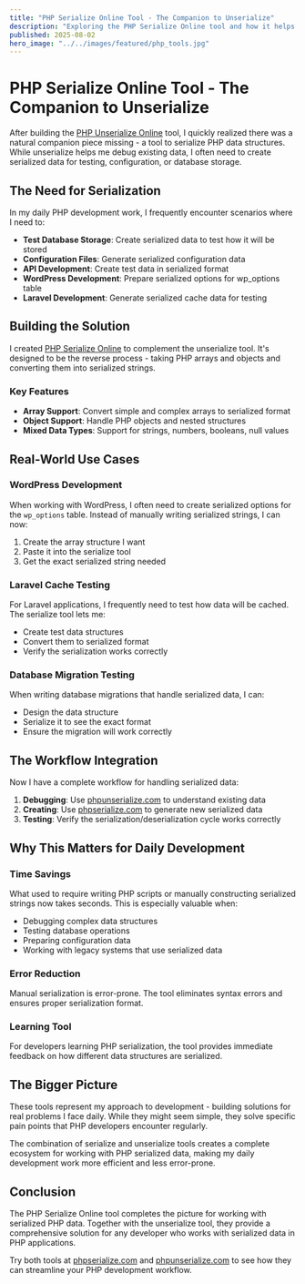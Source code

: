 ```yaml
---
title: "PHP Serialize Online Tool - The Companion to Unserialize"
description: "Exploring the PHP Serialize Online tool and how it helps convert PHP arrays and objects into serialized strings for storage and transmission."
published: 2025-08-02
hero_image: "../../images/featured/php_tools.jpg"
---
```


# PHP Serialize Online Tool - The Companion to Unserialize

After building the [PHP Unserialize Online](https://phpunserialize.com/) tool, I quickly realized there was a natural companion piece missing - a tool to serialize PHP data structures. While unserialize helps me debug existing data, I often need to create serialized data for testing, configuration, or database storage.

## The Need for Serialization

In my daily PHP development work, I frequently encounter scenarios where I need to:

- **Test Database Storage**: Create serialized data to test how it will be stored
- **Configuration Files**: Generate serialized configuration data
- **API Development**: Create test data in serialized format
- **WordPress Development**: Prepare serialized options for wp_options table
- **Laravel Development**: Generate serialized cache data for testing

## Building the Solution

I created [PHP Serialize Online](https://phpserialize.com/) to complement the unserialize tool. It's designed to be the reverse process - taking PHP arrays and objects and converting them into serialized strings.

### Key Features

- **Array Support**: Convert simple and complex arrays to serialized format
- **Object Support**: Handle PHP objects and nested structures
- **Mixed Data Types**: Support for strings, numbers, booleans, null values

## Real-World Use Cases

### WordPress Development
When working with WordPress, I often need to create serialized options for the `wp_options` table. Instead of manually writing serialized strings, I can now:

1. Create the array structure I want
2. Paste it into the serialize tool
3. Get the exact serialized string needed

### Laravel Cache Testing
For Laravel applications, I frequently need to test how data will be cached. The serialize tool lets me:

- Create test data structures
- Convert them to serialized format
- Verify the serialization works correctly

### Database Migration Testing
When writing database migrations that handle serialized data, I can:

- Design the data structure
- Serialize it to see the exact format
- Ensure the migration will work correctly

## The Workflow Integration

Now I have a complete workflow for handling serialized data:

1. **Debugging**: Use [phpunserialize.com](https://phpunserialize.com/) to understand existing data
2. **Creating**: Use [phpserialize.com](https://phpserialize.com/) to generate new serialized data
3. **Testing**: Verify the serialization/deserialization cycle works correctly

## Why This Matters for Daily Development

### Time Savings
What used to require writing PHP scripts or manually constructing serialized strings now takes seconds. This is especially valuable when:

- Debugging complex data structures
- Testing database operations
- Preparing configuration data
- Working with legacy systems that use serialized data

### Error Reduction
Manual serialization is error-prone. The tool eliminates syntax errors and ensures proper serialization format.

### Learning Tool
For developers learning PHP serialization, the tool provides immediate feedback on how different data structures are serialized.

## The Bigger Picture

These tools represent my approach to development - building solutions for real problems I face daily. While they might seem simple, they solve specific pain points that PHP developers encounter regularly.

The combination of serialize and unserialize tools creates a complete ecosystem for working with PHP serialized data, making my daily development work more efficient and less error-prone.

## Conclusion

The PHP Serialize Online tool completes the picture for working with serialized PHP data. Together with the unserialize tool, they provide a comprehensive solution for any developer who works with serialized data in PHP applications.

Try both tools at [phpserialize.com](https://phpserialize.com/) and [phpunserialize.com](https://phpunserialize.com/) to see how they can streamline your PHP development workflow. 